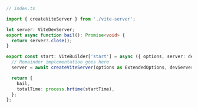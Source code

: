 ```ts
// index.ts

import { createViteServer } from './vite-server';

let server: ViteDevServer;
export async function bail(): Promise<void> {
  return server?.close();
}

export const start: ViteBuilder['start'] = async ({ options, server: devServer }) => {
  // Remainder implementation goes here
  server = await createViteServer(options as ExtendedOptions, devServer);

  return {
    bail,
    totalTime: process.hrtime(startTime),
  };
};
```
